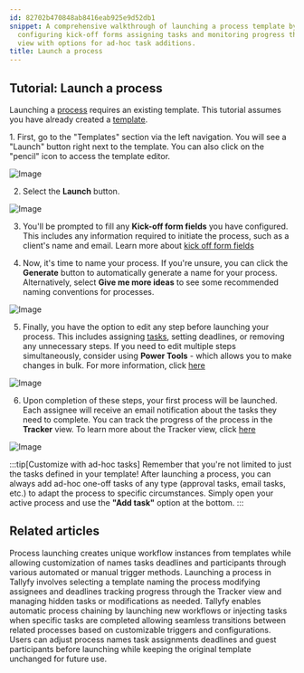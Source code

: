 ```yaml
---
id: 82702b470848ab8416eab925e9d52db1
snippet: A comprehensive walkthrough of launching a process template by naming it
  configuring kick-off forms assigning tasks and monitoring progress through the Tracker
  view with options for ad-hoc task additions.
title: Launch a process
---
```



## Tutorial: Launch a process

Launching a [process](/products/pro/tracking-and-tasks/processes/) requires an existing template. This tutorial assumes you have already created a [template](/products/pro/tutorials/your-first-template/).

<Steps>
1. First, go to the "Templates" section via the left navigation. You will see a "Launch" button right next to the template. You can also click on the "pencil" icon to access the template editor.

![Image](https://screenshots.tallyfy.com/tallyfy%2Fpro%2Fdesktop-light-open-edit-mode-template.png)

2. Select the **Launch** button.

![Image](https://screenshots.tallyfy.com/tallyfy%2Fpro%2Fdesktop-light-click-launchprocess-from-template-view.png)

3. You'll be prompted to fill any **Kick-off form fields** you have configured. This includes any information required to initiate the process, such as a client's name and email. Learn more about [kick off form fields](/products/pro/launching/triggers/kick-off-forms/)

4. Now, it's time to name your process. If you're unsure, you can click the **Generate** button to automatically generate a name for your process. Alternatively, select **Give me more ideas** to see some recommended naming conventions for processes.

![Image](https://screenshots.tallyfy.com/tallyfy%2Fpro%2Fdesktop-light-name-process-before-launch.png)

5. Finally, you have the option to edit any step before launching your process. This includes assigning [tasks](/products/pro/tracking-and-tasks/tasks/), setting deadlines, or removing any unnecessary steps. If you need to edit multiple steps simultaneously, consider using **Power Tools** - which allows you to make changes in bulk. For more information, click [here](/products/pro/documenting/templates/how-can-power-tools-enhance-my-tallyfy-experience/)

![Image](https://screenshots.tallyfy.com/tallyfy%2Fpro%2Fdesktop-light-edit-process-before-launch1.png)

6. Upon completion of these steps, your first process will be launched. Each assignee will receive an email notification about the tasks they need to complete. You can track the progress of the process in the **Tracker** view. To learn more about the Tracker view, click [here](/products/pro/tracking-and-tasks/tracker-view/how-can-i-manage-and-track-my-processes-on-tallyfy/)

![Image](https://screenshots.tallyfy.com/tallyfy%2Fpro%2Fdesktop-light-showcase-tracker-tab.png)
</Steps>

:::tip[Customize with ad-hoc tasks]
Remember that you're not limited to just the tasks defined in your template! After launching a process, you can always add ad-hoc one-off tasks of any type (approval tasks, email tasks, etc.) to adapt the process to specific circumstances. Simply open your active process and use the **"Add task"** option at the bottom.
:::


## Related articles
<CardGrid>
<LinkTitleCard header="<b>Pro > Launching</b>" href="/products/pro/launching/" > Process launching creates unique workflow instances from templates while allowing customization of names tasks deadlines and participants through various automated or manual trigger methods. </LinkTitleCard>
<LinkTitleCard header="<b>Launching > Launch manually</b>" href="/products/pro/launching/how-can-i-launch-a-process-in-tallyfy/" > Launching a process in Tallyfy involves selecting a template naming the process modifying assignees and deadlines tracking progress through the Tracker view and managing hidden tasks or modifications as needed. </LinkTitleCard>
<LinkTitleCard header="<b>Launching > Launch another process when a task is completed</b>" href="/products/pro/launching/launch-process-when-task-is-completed/" > Tallyfy enables automatic process chaining by launching new workflows or injecting tasks when specific tasks are completed allowing seamless transitions between related processes based on customizable triggers and configurations. </LinkTitleCard>
<LinkTitleCard header="<b>Launching > Edit before launch</b>" href="/products/pro/launching/how-can-i-edit-a-process-before-launching/" > Users can adjust process names task assignments deadlines and guest participants before launching while keeping the original template unchanged for future use. </LinkTitleCard>
</CardGrid>